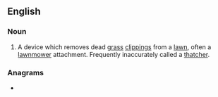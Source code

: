 {{also|dethatcher}}
==English==

===Noun===
{{en-noun}}

# A device which removes dead [[grass]] [[clipping]]s from a [[lawn]], often a [[lawnmower]] attachment. Frequently inaccurately called a [[thatcher]].

===Anagrams===
* {{anagrams|en|a=acdeehhrtt|rethatched}}